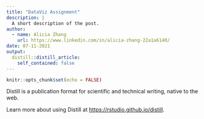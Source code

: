 ```yaml
---
title: "DataViz Assignment"
description: |
  A short description of the post.
author:
  - name: Alicia Zhang
    url: https://www.linkedin.com/in/alicia-zhang-22a1a6140/
date: 07-11-2021
output:
  distill::distill_article:
    self_contained: false
---
```



```r
knitr::opts_chunk$set(echo = FALSE)
```

Distill is a publication format for scientific and technical writing, native to the web.

Learn more about using Distill at <https://rstudio.github.io/distill>.


